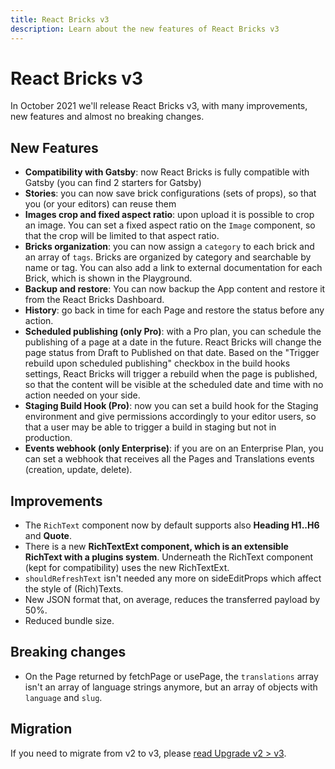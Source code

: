 ```yaml
---
title: React Bricks v3
description: Learn about the new features of React Bricks v3
---
```


# React Bricks v3

In October 2021 we'll release React Bricks v3, with many improvements, new features and almost no breaking changes.

## New Features

- **Compatibility with Gatsby**: now React Bricks is fully compatible with Gatsby (you can find 2 starters for Gatsby)
- **Stories**: you can now save brick configurations (sets of props), so that you (or your editors) can reuse them
- **Images crop and fixed aspect ratio**: upon upload it is possible to crop an image. You can set a fixed aspect ratio on the `Image` component, so that the crop will be limited to that aspect ratio.
- **Bricks organization**: you can now assign a `category` to each brick and an array of `tags`. Bricks are organized by category and searchable by name or tag. You can also add a link to external documentation for each Brick, which is shown in the Playground.
- **Backup and restore**: You can now backup the App content and restore it from the React Bricks Dashboard.
- **History**: go back in time for each Page and restore the status before any action.
- **Scheduled publishing (only Pro)**: with a Pro plan, you can schedule the publishing of a page at a date in the future. React Bricks will change the page status from Draft to Published on that date. Based on the "Trigger rebuild upon scheduled publishing" checkbox in the build hooks settings, React Bricks will trigger a rebuild when the page is published, so that the content will be visible at the scheduled date and time with no action needed on your side.
- **Staging Build Hook (Pro)**: now you can set a build hook for the Staging environment and give permissions accordingly to your editor users, so that a user may be able to trigger a build in staging but not in production.
- **Events webhook (only Enterprise)**: if you are on an Enterprise Plan, you can set a webhook that receives all the Pages and Translations events (creation, update, delete).

## Improvements

- The `RichText` component now by default supports also **Heading H1..H6** and **Quote**.
- There is a new **RichTextExt component, which is an extensible RichText with a plugins system**. Underneath the RichText component (kept for compatibility) uses the new RichTextExt.
- `shouldRefreshText` isn't needed any more on sideEditProps which affect the style of (Rich)Texts.
- New JSON format that, on average, reduces the transferred payload by 50%.
- Reduced bundle size.

## Breaking changes

- On the Page returned by fetchPage or usePage, the `translations` array isn't an array of language strings anymore, but an array of objects with `language` and `slug`.

## Migration

If you need to migrate from v2 to v3, please [read Upgrade v2 > v3](upgrade-guide-v2-v3).
